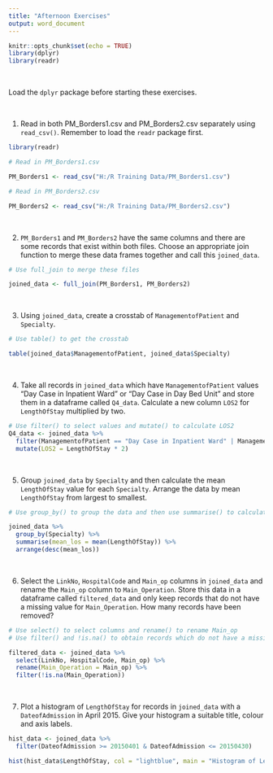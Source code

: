 ```yaml
---
title: "Afternoon Exercises"
output: word_document
---
```


```r
knitr::opts_chunk$set(echo = TRUE)
library(dplyr)
library(readr)
```
<br>

Load the `dplyr` package before starting these exercises.

<br>

1. Read in both PM_Borders1.csv and PM_Borders2.csv separately using `read_csv()`. Remember to load the `readr` package first.

```r
library(readr)

# Read in PM_Borders1.csv

PM_Borders1 <- read_csv("H:/R Training Data/PM_Borders1.csv")

# Read in PM_Borders2.csv

PM_Borders2 <- read_csv("H:/R Training Data/PM_Borders2.csv")
```

<br>

2. `PM_Borders1` and `PM_Borders2` have the same columns and there are some records that exist within both files. Choose an appropriate join function to merge these data frames together and call this `joined_data`. 

```r

# Use full_join to merge these files

joined_data <- full_join(PM_Borders1, PM_Borders2)
```

<br>

3. Using `joined_data`, create a crosstab of `ManagementofPatient` and `Specialty`.

```r
# Use table() to get the crosstab

table(joined_data$ManagementofPatient, joined_data$Specialty)
```

<br>

4. Take all records in `joined_data` which have `ManagementofPatient` values "Day Case in Inpatient Ward" or "Day Case in Day Bed Unit" and store them in a dataframe called `Q4_data`. Calculate a new column `LOS2` for `LengthOfStay` multiplied by two.

```r
# Use filter() to select values and mutate() to calculate LOS2
Q4_data <- joined_data %>% 
  filter(ManagementofPatient == "Day Case in Inpatient Ward" | ManagementofPatient == "Day Case in Day Bed Unit") %>% 
  mutate(LOS2 = LengthOfStay * 2)
```

<br>

5. Group `joined_data` by `Specialty` and then calculate the mean `LengthOfStay` value for each `Specialty`. Arrange the data by mean `LengthOfStay` from largest to smallest. 

```r
# Use group_by() to group the data and then use summarise() to calculate the mean length of stay. Use arrange() to sort the data

joined_data %>% 
  group_by(Specialty) %>% 
  summarise(mean_los = mean(LengthOfStay)) %>% 
  arrange(desc(mean_los))
```

<br>

6. Select the `LinkNo`, `HospitalCode` and `Main_op` columns in `joined_data` and rename the `Main_op` column to `Main_Operation`. Store this data in a dataframe called `filtered_data` and only keep records that do not have a missing value for `Main_Operation`. How many records have been removed?

```r
# Use select() to select columns and rename() to rename Main_op
# Use filter() and !is.na() to obtain records which do not have a missing value

filtered_data <- joined_data %>% 
  select(LinkNo, HospitalCode, Main_op) %>% 
  rename(Main_Operation = Main_op) %>% 
  filter(!is.na(Main_Operation))
```

<br>

7. Plot a histogram of `LengthOfStay` for records in `joined_data` with a `DateofAdmission` in April 2015. Give your histogram a suitable title, colour and axis labels.

```r
hist_data <- joined_data %>%
  filter(DateofAdmission >= 20150401 & DateofAdmission <= 20150430)

hist(hist_data$LengthOfStay, col = "lightblue", main = "Histogram of Length of Stay for April 2015", xlab = "Length of Stay", ylab = "Frequency")
```
